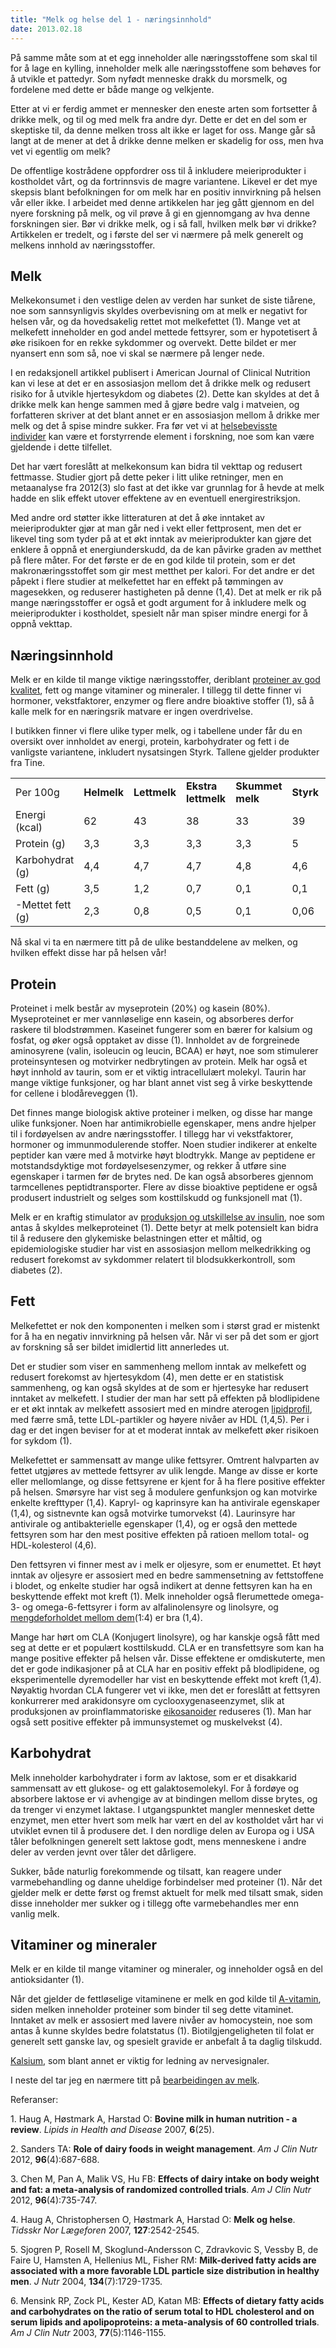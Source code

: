 ```yaml
---
title: "Melk og helse del 1 - næringsinnhold"
date: 2013.02.18
---
```


På samme måte som at et egg inneholder alle næringsstoffene som skal til for å lage en kylling, inneholder melk alle næringsstoffene som behøves for å utvikle et pattedyr. Som nyfødt menneske drakk du morsmelk, og fordelene med dette er både mange og velkjente.

Etter at vi er ferdig ammet er mennesker den eneste arten som fortsetter å drikke melk, og til og med melk fra andre dyr. Dette er det en del som er skeptiske til, da denne melken tross alt ikke er laget for oss. Mange går så langt at de mener at det å drikke denne melken er skadelig for oss, men hva vet vi egentlig om melk?

De offentlige kostrådene oppfordrer oss til å inkludere meieriprodukter i kostholdet vårt, og da fortrinnsvis de magre variantene. Likevel er det mye skepsis blant befolkningen for om melk har en positiv innvirkning på helsen vår eller ikke. I arbeidet med denne artikkelen har jeg gått gjennom en del nyere forskning på melk, og vil prøve å gi en gjennomgang av hva denne forskningen sier. Bør vi drikke melk, og i så fall, hvilken melk bør vi drikke? Artikkelen er tredelt, og i første del ser vi nærmere på melk generelt og melkens innhold av næringsstoffer.

## Melk

Melkekonsumet i den vestlige delen av verden har sunket de siste tiårene, noe som sannsynligvis skyldes overbevisning om at melk er negativt for helsen vår, og da hovedsakelig rettet mot melkefettet (1). Mange vet at melkefett inneholder en god andel mettede fettsyrer, som er hypotetisert å øke risikoen for en rekke sykdommer og overvekt. Dette bildet er mer nyansert enn som så, noe vi skal se nærmere på lenger nede.

I en redaksjonell artikkel publisert i American Journal of Clinical Nutrition kan vi lese at det er en assosiasjon mellom det å drikke melk og redusert risiko for å utvikle hjertesykdom og diabetes (2). Dette kan skyldes at det å drikke melk kan henge sammen med å gjøre bedre valg i matveien, og forfatteren skriver at det blant annet er en assosiasjon mellom å drikke mer melk og det å spise mindre sukker. Fra før vet vi at [helsebevisste individer](kildekritikk/helsebevissthet.qmd) kan være et forstyrrende element i forskning, noe som kan være gjeldende i dette tilfellet.

Det har vært foreslått at melkekonsum kan bidra til vekttap og redusert fettmasse. Studier gjort på dette peker i litt ulike retninger, men en metaanalyse fra 2012(3) slo fast at det ikke var grunnlag for å hevde at melk hadde en slik effekt utover effektene av en eventuell energirestriksjon.

Med andre ord støtter ikke litteraturen at det å øke inntaket av meieriprodukter gjør at man går ned i vekt eller fettprosent, men det er likevel ting som tyder på at et økt inntak av meieriprodukter kan gjøre det enklere å oppnå et energiunderskudd, da de kan påvirke graden av metthet på flere måter. For det første er de en god kilde til protein, som er det makronæringsstoffet som gir mest metthet per kalori. For det andre er det påpekt i flere studier at melkefettet har en effekt på tømmingen av magesekken, og reduserer hastigheten på denne (1,4). Det at melk er rik på mange næringsstoffer er også et godt argument for å inkludere melk og meieriprodukter i kostholdet, spesielt når man spiser mindre energi for å oppnå vekttap.

## Næringsinnhold

Melk er en kilde til mange viktige næringsstoffer, deriblant [proteiner av god kvalitet](proteinkvalitet.qmd), fett og mange vitaminer og mineraler. I tillegg til dette finner vi hormoner, vekstfaktorer, enzymer og flere andre bioaktive stoffer (1), så å kalle melk for en næringsrik matvare er ingen overdrivelse.

I butikken finner vi flere ulike typer melk, og i tabellene under får du en oversikt over innholdet av energi, protein, karbohydrater og fett i de vanligste variantene, inkludert nysatsingen Styrk. Tallene gjelder produkter fra Tine.

|  |  |  |  |  |  |
|----|----|----|----|----|----|
| Per 100g | **Helmelk** | **Lettmelk** | **Ekstra lettmelk** | **Skummet melk** | **Styrk** |
| Energi (kcal) | 62 | 43 | 38 | 33 | 39 |
| Protein (g) | 3,3 | 3,3 | 3,3 | 3,3 | 5 |
| Karbohydrat (g) | 4,4 | 4,7 | 4,7 | 4,8 | 4,6 |
| Fett (g) | 3,5 | 1,2 | 0,7 | 0,1 | 0,1 |
| -Mettet fett (g) | 2,3 | 0,8 | 0,5 | 0,1 | 0,06 |

Nå skal vi ta en nærmere titt på de ulike bestanddelene av melken, og hvilken effekt disse har på helsen vår!

## Protein

Proteinet i melk består av myseprotein (20%) og kasein (80%). Myseproteinet er mer vannløselige enn kasein, og absorberes derfor raskere til blodstrømmen. Kaseinet fungerer som en bærer for kalsium og fosfat, og øker også opptaket av disse (1). Innholdet av de forgreinede aminosyrene (valin, isoleucin og leucin, BCAA) er høyt, noe som stimulerer proteinsyntesen og motvirker nedbrytingen av protein. Melk har også et høyt innhold av taurin, som er et viktig intracellulært molekyl. Taurin har mange viktige funksjoner, og har blant annet vist seg å virke beskyttende for cellene i blodåreveggen (1).

Det finnes mange biologisk aktive proteiner i melken, og disse har mange ulike funksjoner. Noen har antimikrobielle egenskaper, mens andre hjelper til i fordøyelsen av andre næringsstoffer. I tillegg har vi vekstfaktorer, hormoner og immunmodulerende stoffer. Noen studier indikerer at enkelte peptider kan være med å motvirke høyt blodtrykk. Mange av peptidene er motstandsdyktige mot fordøyelsesenzymer, og rekker å utføre sine egenskaper i tarmen før de brytes ned. De kan også absorberes gjennom tarmcellenes peptidtransporter. Flere av disse bioaktive peptidene er også produsert industrielt og selges som kosttilskudd og funksjonell mat (1).

Melk er en kraftig stimulator av [produksjon og utskillelse av insulin](insulinindeks.qmd), noe som antas å skyldes melkeproteinet (1). Dette betyr at melk potensielt kan bidra til å redusere den glykemiske belastningen etter et måltid, og epidemiologiske studier har vist en assosiasjon mellom melkedrikking og redusert forekomst av sykdommer relatert til blodsukkerkontroll, som diabetes (2).

## Fett

Melkefettet er nok den komponenten i melken som i størst grad er mistenkt for å ha en negativ innvirkning på helsen vår. Når vi ser på det som er gjort av forskning så ser bildet imidlertid litt annerledes ut.

Det er studier som viser en sammenheng mellom inntak av melkefett og redusert forekomst av hjertesykdom (4), men dette er en statistisk sammenheng, og kan også skyldes at de som er hjertesyke har redusert inntaket av melkefett. I studier der man har sett på effekten på blodlipidene er et økt inntak av melkefett assosiert med en mindre aterogen [lipidprofil](minikurs-lipoproteiner.qmd), med færre små, tette LDL-partikler og høyere nivåer av HDL (1,4,5). Per i dag er det ingen beviser for at et moderat inntak av melkefett øker risikoen for sykdom (1).

Melkefettet er sammensatt av mange ulike fettsyrer. Omtrent halvparten av fettet utgjøres av mettede fettsyrer av ulik lengde. Mange av disse er korte eller mellomlange, og disse fettsyrene er kjent for å ha flere positive effekter på helsen. Smørsyre har vist seg å modulere genfunksjon og kan motvirke enkelte krefttyper (1,4). Kapryl- og kaprinsyre kan ha antivirale egenskaper (1,4), og sistnevnte kan også motvirke tumorvekst (4). Laurinsyre har antivirale og antibakterielle egenskaper (1,4), og er også den mettede fettsyren som har den mest positive effekten på ratioen mellom total- og HDL-kolesterol (4,6).

Den fettsyren vi finner mest av i melk er oljesyre, som er enumettet. Et høyt inntak av oljesyre er assosiert med en bedre sammensetning av fettstoffene i blodet, og enkelte studier har også indikert at denne fettsyren kan ha en beskyttende effekt mot kreft (1). Melk inneholder også flerumettede omega-3- og omega-6-fettsyrer i form av alfalinolensyre og linolsyre, og [mengdeforholdet mellom dem](omega-3-6.qmd)(1:4) er bra (1,4).

Mange har hørt om CLA (Konjugert linolsyre), og har kanskje også fått med seg at dette er et populært kosttilskudd. CLA er en transfettsyre som kan ha mange positive effekter på helsen vår. Disse effektene er omdiskuterte, men det er gode indikasjoner på at CLA har en positiv effekt på blodlipidene, og eksperimentelle dyremodeller har vist en beskyttende effekt mot kreft (1,4). Nøyaktig hvordan CLA fungerer vet vi ikke, men det er foreslått at fettsyren konkurrerer med arakidonsyre om cyclooxygenaseenzymet, slik at produksjonen av proinflammatoriske [eikosanoider](omega-3-6.qmd) reduseres (1). Man har også sett positive effekter på immunsystemet og muskelvekst (4).

## Karbohydrat

Melk inneholder karbohydrater i form av laktose, som er et disakkarid sammensatt av ett glukose- og ett galaktosemolekyl. For å fordøye og absorbere laktose er vi avhengige av at bindingen mellom disse brytes, og da trenger vi enzymet laktase. I utgangspunktet mangler mennesket dette enzymet, men etter hvert som melk har vært en del av kostholdet vårt har vi utviklet evnen til å produsere det. I den nordlige delen av Europa og i USA tåler befolkningen generelt sett laktose godt, mens menneskene i andre deler av verden jevnt over tåler det dårligere.

Sukker, både naturlig forekommende og tilsatt, kan reagere under varmebehandling og danne uheldige forbindelser med proteiner (1). Når det gjelder melk er dette først og fremst aktuelt for melk med tilsatt smak, siden disse inneholder mer sukker og i tillegg ofte varmebehandles mer enn vanlig melk.

## Vitaminer og mineraler

Melk er en kilde til mange vitaminer og mineraler, og inneholder også en del antioksidanter (1).

Når det gjelder de fettløselige vitaminene er melk en god kilde til [A-vitamin](naeringsstoffer/dvitamin.qmd), siden melken inneholder proteiner som binder til seg dette vitaminet. Inntaket av melk er assosiert med lavere nivåer av homocystein, noe som antas å kunne skyldes bedre folatstatus (1). Biotilgjengeligheten til folat er generelt sett ganske lav, og spesielt gravide er anbefalt å ta daglig tilskudd.

[Kalsium](naeringsstoffer/kalsium.qmd), som blant annet er viktig for ledning av nervesignaler.

I neste del tar jeg en nærmere titt på [bearbeidingen av melk](melk-helse-2.qmd).

Referanser:

1\. Haug A, Høstmark A, Harstad O: **Bovine milk in human nutrition - a review**. *Lipids in Health and Disease* 2007, **6**(25).

2\. Sanders TA: **Role of dairy foods in weight management**. *Am J Clin Nutr* 2012, **96**(4):687-688.

3\. Chen M, Pan A, Malik VS, Hu FB: **Effects of dairy intake on body weight and fat: a meta-analysis of randomized controlled trials**. *Am J Clin Nutr* 2012, **96**(4):735-747.

4\. Haug A, Christophersen O, Høstmark A, Harstad O: **Melk og helse**. *Tidsskr Nor Lægeforen* 2007, **127**:2542-2545.

5\. Sjogren P, Rosell M, Skoglund-Andersson C, Zdravkovic S, Vessby B, de Faire U, Hamsten A, Hellenius ML, Fisher RM: **Milk-derived fatty acids are associated with a more favorable LDL particle size distribution in healthy men**. *J Nutr* 2004, **134**(7):1729-1735.

6\. Mensink RP, Zock PL, Kester AD, Katan MB: **Effects of dietary fatty acids and carbohydrates on the ratio of serum total to HDL cholesterol and on serum lipids and apolipoproteins: a meta-analysis of 60 controlled trials**. *Am J Clin Nutr* 2003, **77**(5):1146-1155.
